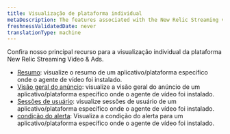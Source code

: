 ```yaml
---
title: Visualização de plataforma individual
metaDescription: The features associated with the New Relic Streaming video & ads.
freshnessValidatedDate: never
translationType: machine
---
```


Confira nosso principal recurso para a visualização individual da plataforma New Relic Streaming Video &amp; Ads.

* [Resumo](/docs/streaming-video-&-ads/view-data-in-newrelic/streaming-video-&-ads-single-application-view/media-summary-page): visualize o resumo de um aplicativo/plataforma específico onde o agente de vídeo foi instalado.
* [Visão geral do anúncio](/docs/streaming-video-&-ads/view-data-in-newrelic/streaming-video-&-ads-single-application-view/ad-overview): visualize a visão geral do anúncio de um aplicativo/plataforma específico onde o agente de vídeo foi instalado.
* [Sessões de usuário](/docs/streaming-video-&-ads/view-data-in-newrelic/streaming-video-&-ads-single-application-view/user-sessions/overview): visualize sessões de usuário de um aplicativo/plataforma específico onde o agente de vídeo foi instalado.
* [condição do alerta](/docs/tutorial-create-alerts/create-an-alert): Visualiza a condição do alerta para um aplicativo/plataforma específico onde o agente de vídeo foi instalado.